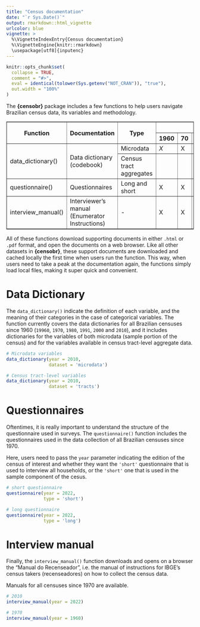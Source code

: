 ---
title: "Census documentation"
date: "`r Sys.Date()`"
output: rmarkdown::html_vignette
urlcolor: blue
vignette: >
  %\VignetteIndexEntry{Census documentation}
  %\VignetteEngine{knitr::rmarkdown}
  \usepackage[utf8]{inputenc}
---

```{r, include = FALSE}
knitr::opts_chunk$set(
  collapse = TRUE,
  comment = "#>",
  eval = identical(tolower(Sys.getenv("NOT_CRAN")), "true"),
  out.width = "100%"
)
```

The **{censobr}** package includes a few functions to help users navigate Brazilian census data, its variables and methodology. 


<table cellpadding="0" cellspacing="0" style="border-collapse:collapse" border="1">
    <thead>
        <tr>
            <th rowspan="2"><center>Function</center></th>
            <th rowspan="2"><center>Documentation</center></th>
            <th rowspan="2"><center>Type</center></th>
            <th colspan="7"><center>Years available</center></th>
        </tr>
        <tr>
            <th>1960</th>
            <th>70</th>
            <th>80</th>
            <th>91</th>
            <th>2000</th>
            <th>10</th>
            <th>22</th>
        </tr>
    </thead>
    <tbody>
        <tr>
            <td rowspan="2" valign="middle">data_dictionary()</td>
            <td rowspan="2" valign="middle">Data dictionary (codebook)</td>
            <td>Microdata</td>
            <td><i>X</i></td>
            <td>X</td>
            <td>X</td>
            <td>X</td>
            <td>X</td>
            <td>X</td>
            <td><i>soon</i></td>
        </tr>
        <tr>
            <td>Census tract aggregates</td>
            <td></td>
            <td></td>
            <td></td>
            <td></td>
            <td>X</td>
            <td>X</td>
            <td><i>soon</i></td>
        </tr>
        <tr>
            <td>questionnaire()</td>
            <td>Questionnaires</td>
            <td>Long and short</td>
            <td>X</td>
            <td>X</td>
            <td>X</td>
            <td>X</td>
            <td>X</td>
            <td>X</td>
            <td>X</td>
        </tr>
        <tr>
            <td>interview_manual()</td>
            <td>Interviewer’s manual (Enumerator Instructions)</td>
            <td>-</td>
            <td>X</td>
            <td>X</td>
            <td>X</td>
            <td>X</td>
            <td>X</td>
            <td>X</td>
            <td>X</td>
        </tr>
    </tbody>
</table>



All of these functions download supporting documents in either `.html` or `.pdf` format, and open the documents on a web browser. Like all other datasets in **{censobr}**, these support documents are downloaded and cached locally the first time when users run the function. This way, when users need to take a peak at the documentation again, the functions simply load local files, making it super quick and convenient.


# Data Dictionary

The `data_dictionary()` indicate the definition of each variable, and the meaning of their categories in the case of categorical variables. The function currently covers the data dictionaries for all Brazilian censuses since 1960 (`19960`, `1970`, `1980`, `1991`, `2000` and `2010`), and it includes dictionaries for the variables of both microdata (sample portion of the census) and for the variables available in census tract-level aggregate data.


```{r, eval = FALSE}
# Microdata variables
data_dictionary(year = 2010,
                dataset = 'microdata')

# Census tract-level variables
data_dictionary(year = 2010,
                dataset = 'tracts')
```


# Questionnaires

Oftentimes, it is really important to understand the structure of the questionnaire used in surveys. The `questionnaire()` function includes the questionnaires used in the data collection of all Brazilian censuses since 1970.

Here, users need to pass the `year` parameter indicating the edition of the census of interest and whether they want the `'short'` questionnaire that is used to interview all households, or the `'short'` one that is used in the sample component of the cesus.

```{r, eval = FALSE}
# short questionnaire
questionnaire(year = 2022, 
              type = 'short')

# long questionnaire
questionnaire(year = 2022, 
              type = 'long')
```


# Interview manual

Finally, the `interview_manual()` function downloads and opens on a browser the "Manual do Recenseador", i.e. the manual of instructions for IBGE's census takers (recenseadores) on how to collect the census data.

Manuals for all censuses since 1970 are available.

```{r, eval = FALSE}
# 2010
interview_manual(year = 2022)

# 1970
interview_manual(year = 1960)

```

